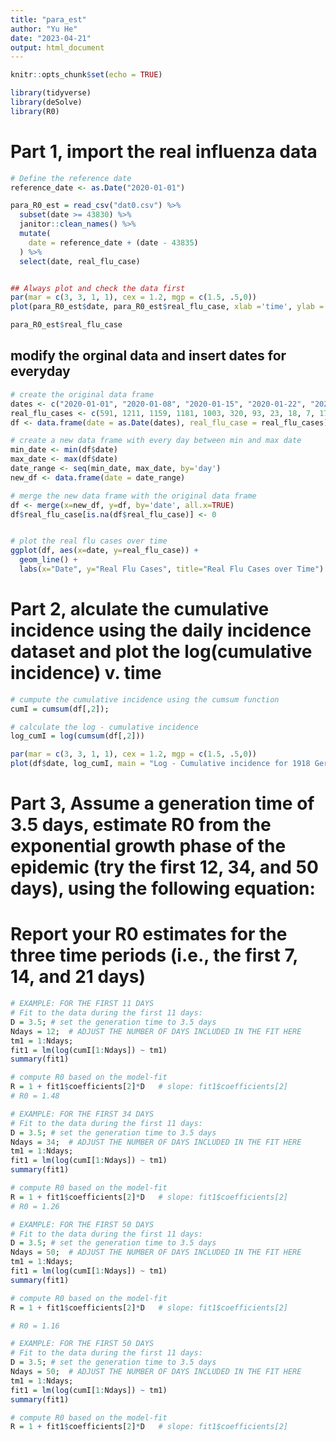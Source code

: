 ```yaml
---
title: "para_est"
author: "Yu He"
date: "2023-04-21"
output: html_document
---
```


```r
knitr::opts_chunk$set(echo = TRUE)
```

```r
library(tidyverse)
library(deSolve)
library(R0)
```


# Part 1, import the real influenza data
```r
# Define the reference date
reference_date <- as.Date("2020-01-01")

para_R0_est = read_csv("dat0.csv") %>% 
  subset(date >= 43830) %>%
  janitor::clean_names() %>% 
  mutate(
    date = reference_date + (date - 43835)
  ) %>% 
  select(date, real_flu_case)


## Always plot and check the data first
par(mar = c(3, 3, 1, 1), cex = 1.2, mgp = c(1.5, .5,0))
plot(para_R0_est$date, para_R0_est$real_flu_case, xlab ='time', ylab = 'Cases', pch = 20)

para_R0_est$real_flu_case
```

## modify the orginal data and insert dates for everyday
```r
# create the original data frame
dates <- c("2020-01-01", "2020-01-08", "2020-01-15", "2020-01-22", "2020-01-29", "2020-02-05", "2020-02-12", "2020-02-19", "2020-02-26", "2020-03-04", "2020-03-11", "2020-03-18")
real_flu_cases <- c(591, 1211, 1159, 1181, 1003, 320, 93, 23, 18, 7, 17, 25)
df <- data.frame(date = as.Date(dates), real_flu_case = real_flu_cases)

# create a new data frame with every day between min and max date
min_date <- min(df$date)
max_date <- max(df$date)
date_range <- seq(min_date, max_date, by='day')
new_df <- data.frame(date = date_range)

# merge the new data frame with the original data frame
df <- merge(x=new_df, y=df, by='date', all.x=TRUE)
df$real_flu_case[is.na(df$real_flu_case)] <- 0


# plot the real flu cases over time
ggplot(df, aes(x=date, y=real_flu_case)) +
  geom_line() +
  labs(x="Date", y="Real Flu Cases", title="Real Flu Cases over Time")
```


# Part 2, alculate the cumulative incidence using the daily incidence dataset and plot the log(cumulative incidence) v. time
```r
# cumpute the cumulative incidence using the cumsum function
cumI = cumsum(df[,2]);

# calculate the log - cumulative incidence
log_cumI = log(cumsum(df[,2]))

par(mar = c(3, 3, 1, 1), cex = 1.2, mgp = c(1.5, .5,0))
plot(df$date, log_cumI, main = "Log - Cumulative incidence for 1918 Germany flu", xlab ='Date', ylab = 'log - cumulative incidence', pch = 20)


```


# Part 3, Assume a generation time of 3.5 days, estimate R0 from the exponential growth phase of the epidemic (try the first 12, 34, and 50 days), using the following equation:
# Report your R0 estimates for the three time periods (i.e., the first 7, 14, and 21 days)
```r
# EXAMPLE: FOR THE FIRST 11 DAYS
# Fit to the data during the first 11 days:
D = 3.5; # set the generation time to 3.5 days
Ndays = 12;  # ADJUST THE NUMBER OF DAYS INCLUDED IN THE FIT HERE
tm1 = 1:Ndays;
fit1 = lm(log(cumI[1:Ndays]) ~ tm1)
summary(fit1)

# compute R0 based on the model-fit
R = 1 + fit1$coefficients[2]*D   # slope: fit1$coefficients[2]
# R0 = 1.48
```


```r
# EXAMPLE: FOR THE FIRST 34 DAYS
# Fit to the data during the first 11 days:
D = 3.5; # set the generation time to 3.5 days
Ndays = 34;  # ADJUST THE NUMBER OF DAYS INCLUDED IN THE FIT HERE
tm1 = 1:Ndays;
fit1 = lm(log(cumI[1:Ndays]) ~ tm1)
summary(fit1)

# compute R0 based on the model-fit
R = 1 + fit1$coefficients[2]*D   # slope: fit1$coefficients[2]
# R0 = 1.26
```


```r
# EXAMPLE: FOR THE FIRST 50 DAYS
# Fit to the data during the first 11 days:
D = 3.5; # set the generation time to 3.5 days
Ndays = 50;  # ADJUST THE NUMBER OF DAYS INCLUDED IN THE FIT HERE
tm1 = 1:Ndays;
fit1 = lm(log(cumI[1:Ndays]) ~ tm1)
summary(fit1)

# compute R0 based on the model-fit
R = 1 + fit1$coefficients[2]*D   # slope: fit1$coefficients[2]

# R0 = 1.16
```


```r
# EXAMPLE: FOR THE FIRST 50 DAYS
# Fit to the data during the first 11 days:
D = 3.5; # set the generation time to 3.5 days
Ndays = 50;  # ADJUST THE NUMBER OF DAYS INCLUDED IN THE FIT HERE
tm1 = 1:Ndays;
fit1 = lm(log(cumI[1:Ndays]) ~ tm1)
summary(fit1)

# compute R0 based on the model-fit
R = 1 + fit1$coefficients[2]*D   # slope: fit1$coefficients[2]
```












